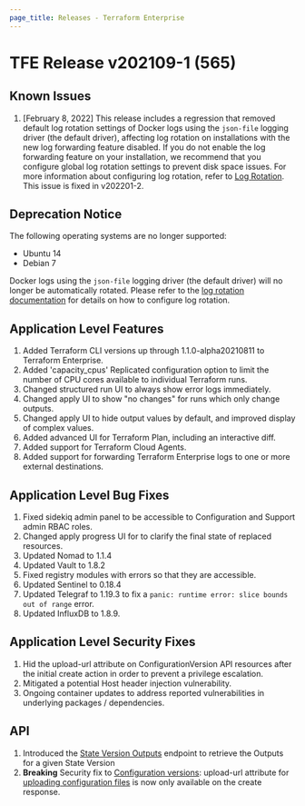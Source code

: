 ```yaml
---
page_title: Releases - Terraform Enterprise
---
```


# TFE Release v202109-1 (565)

## Known Issues

1. [February 8, 2022] This release includes a regression that removed default log rotation settings of Docker logs using the `json-file` logging driver (the default driver), affecting log rotation on installations with the new log forwarding feature disabled. If you do not enable the log forwarding feature on your installation, we recommend that you configure global log rotation settings to prevent disk space issues. For more information about configuring log rotation, refer to [Log Rotation](/enterprise/before-installing#log-rotation). This issue is fixed in v202201-2.

## Deprecation Notice

The following operating systems are no longer supported:

- Ubuntu 14
- Debian 7

Docker logs using the `json-file` logging driver (the default driver) will no longer be automatically rotated. Please refer to the [log rotation documentation](/enterprise/before-installing#log-rotation) for details on how to configure log rotation.

## Application Level Features

1. Added Terraform CLI versions up through 1.1.0-alpha20210811 to Terraform Enterprise.
1. Added 'capacity_cpus' Replicated configuration option to limit the number of CPU cores available to individual Terraform runs.
1. Changed structured run UI to always show error logs immediately.
1. Changed apply UI to show "no changes" for runs which only change outputs.
1. Changed apply UI to hide output values by default, and improved display of complex values.
1. Added advanced UI for Terraform Plan, including an interactive diff.
1. Added support for Terraform Cloud Agents.
1. Added support for forwarding Terraform Enterprise logs to one or more external destinations.

## Application Level Bug Fixes

1. Fixed sidekiq admin panel to be accessible to Configuration and Support admin RBAC roles.
1. Changed apply progress UI for to clarify the final state of replaced resources.
1. Updated Nomad to 1.1.4
1. Updated Vault to 1.8.2
1. Fixed registry modules with errors so that they are accessible.
1. Updated Sentinel to 0.18.4
1. Updated Telegraf to 1.19.3 to fix a `panic: runtime error: slice bounds out of range` error.
1. Updated InfluxDB to 1.8.9.

## Application Level Security Fixes

1. Hid the upload-url attribute on ConfigurationVersion API resources after the initial create action in order to prevent a privilege escalation.
1. Mitigated a potential Host header injection vulnerability.
1. Ongoing container updates to address reported vulnerabilities in underlying packages / dependencies.

## API

1. Introduced the [State Version Outputs](/cloud-docs/api-docs/state-versions) endpoint to retrieve the Outputs for a given State Version
1. **Breaking** Security fix to [Configuration versions](/cloud-docs/api-docs/configuration-versions): upload-url attribute for [uploading configuration files](/cloud-docs/api-docs/configuration-versions#upload-configuration-files) is now only available on the create response.
